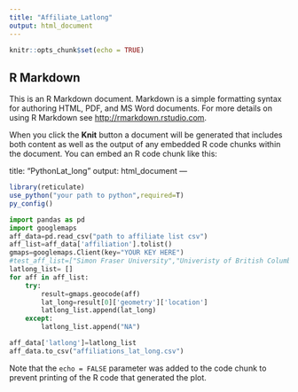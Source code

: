 ```yaml
---
title: "Affiliate_Latlong"
output: html_document
---
```


```r
knitr::opts_chunk$set(echo = TRUE)
```

## R Markdown

This is an R Markdown document. Markdown is a simple formatting syntax for authoring HTML, PDF, and MS Word documents. For more details on using R Markdown see <http://rmarkdown.rstudio.com>.

When you click the **Knit** button a document will be generated that includes both content as well as the output of any embedded R code chunks within the document. You can embed an R code chunk like this:

title: "PythonLat_long"
output: html_document
---

```r
library(reticulate)
use_python("your path to python",required=T)
py_config()
```
```python
import pandas as pd 
import googlemaps
aff_data=pd.read_csv("path to affiliate list csv")
aff_list=aff_data['affiliation'].tolist()
gmaps=googlemaps.Client(key="YOUR KEY HERE")
#test_aff_list=["Simon Fraser University","Univeristy of British Columbia"]
latlong_list= []
for aff in aff_list:
    try:
        result=gmaps.geocode(aff)
        lat_long=result[0]['geometry']['location']
        latlong_list.append(lat_long)
    except: 
        latlong_list.append("NA")

aff_data['latlong']=latlong_list
aff_data.to_csv("affiliations_lat_long.csv")
```

Note that the `echo = FALSE` parameter was added to the code chunk to prevent printing of the R code that generated the plot.
